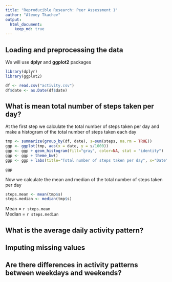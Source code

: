 ```yaml
---
title: "Reproducible Research: Peer Assessment 1"
author: "Alexey Tkachev"
output: 
  html_document:
    keep_md: true
---
```



## Loading and preprocessing the data
We will use **dplyr** and **ggplot2** packages  
```r
library(dplyr)
library(ggplot2)
```

```r
df <- read.csv("activity.csv")
df$date <- as.Date(df$date)
```


## What is mean total number of steps taken per day?
At the first step we calculate the total number of steps taken per day and make a histogram of the total number of steps taken each day
```r
tmp <- summarize(group_by(df, date), s=sum(steps, na.rm = TRUE))
ggp <- ggplot(tmp, aes(x = date, y = s/1000))
ggp <- ggp + geom_histogram(fill="gray", color=NA, stat = "identity")
ggp <- ggp + theme_bw()
ggp <- ggp + labs(title="Total number of steps taken per day", x="Date", y="Steps (thousands)")

```
 
```r
ggp
```

Now we calculate the mean and median of the total number of steps taken per day
```r
steps.mean <- mean(tmp$s)
steps.median <- median(tmp$s)
```
Mean = `r steps.mean`  
Median = `r steps.median`  


## What is the average daily activity pattern?



## Imputing missing values



## Are there differences in activity patterns between weekdays and weekends?
